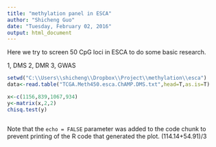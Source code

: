 ---
title: "methylation panel in ESCA"
author: "Shicheng Guo"
date: "Tuesday, February 02, 2016"
output: html_document
---

Here we try to screen 50 CpG loci in ESCA to do some basic research. 

1, DMS
2, DMR
3, GWAS

```{r}
setwd("C:\\Users\\shicheng\\Dropbox\\Project\\methylation\\esca")
data<-read.table("TCGA.Meth450.esca.ChAMP.DMS.txt",head=T,as.is=T)

x<-c(1156,839,1067,934)
y<-matrix(x,2,2)
chisq.test(y)
```


```{r, echo=FALSE}
```

Note that the `echo = FALSE` parameter was added to the code chunk to prevent printing of the R code that generated the plot.
(114.14+54.91)/3
